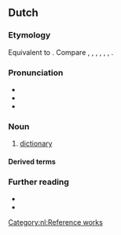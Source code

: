 ==Dutch==
{{wikipedia|lang=nl}}

===Etymology===
Equivalent to {{af|nl|woord|t1=word|-en-|boek|t3=book}}. Compare {{cog|en|wordbook}}, {{cog|fy|wurdboek|t=dictionary}}, {{cog|nds-de|Woordenbook}}, {{m|nds-de|Wöörbook|t=dictionary}}, {{cog|de|Wörterbuch|t=dictionary}}, {{cog|sv|ordbok|t=dictionary}}, {{cog|da|ordbog|t=dictionary}}.

===Pronunciation===
* {{IPA|/ˈʋoːrdə(n)ˌbuk/|[ˈʋʊːrdə(n)ˌbuk]|lang=nl}}
* {{audio|Nl-woordenboek.ogg|audio|lang=nl}}
* {{hyphenation|woor|den|boek|lang=nl}}

===Noun===
{{nl-noun|n|-en|woordenboekje}}

# [[dictionary]]

====Derived terms====
{{der2
|{{l|nl|uitspraakwoordenboek}}
|{{l|nl|vertaalwoordenboek}}
|lang=nl}}

===Further reading===
* {{R:WNT|M087164}}
* {{R:Van Dale online}}

[[Category:nl:Reference works]]